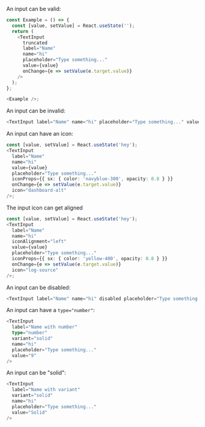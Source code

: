 An input can be valid:

```typescript jsx
const Example = () => {
  const [value, setValue] = React.useState('');
  return (
    <TextInput
      truncated
      label="Name"
      name="hi"
      placeholder="Type something..."
      value={value}
      onChange={e => setValue(e.target.value)}
    />
  );
};

<Example />;
```

An input can be invalid:

```typescript jsx
<TextInput label="Name" name="hi" placeholder="Type something..." value="Invalid Value" invalid />
```

An input can have an icon:

```typescript jsx
const [value, setValue] = React.useState('hey');
<TextInput
  label="Name"
  name="hi"
  value={value}
  placeholder="Type something..."
  iconProps={{ sx: { color: 'navyblue-300', opacity: 0.8 } }}
  onChange={e => setValue(e.target.value)}
  icon="dashboard-alt"
/>;
```

The input icon can get aligned

```typescript jsx
const [value, setValue] = React.useState('hey');
<TextInput
  label="Name"
  name="hi"
  iconAlignment="left"
  value={value}
  placeholder="Type something..."
  iconProps={{ sx: { color: 'yellow-400', opacity: 0.8 } }}
  onChange={e => setValue(e.target.value)}
  icon="log-source"
/>;
```

An input can be disabled:

```typescript jsx
<TextInput label="Name" name="hi" disabled placeholder="Type something..." value="Disabled Value" />
```

An input can have a `type="number"`:

```typescript jsx
<TextInput
  label="Name with number"
  type="number"
  variant="solid"
  name="hi"
  placeholder="Type something..."
  value="9"
/>
```

An input can be "solid":

```typescript jsx
<TextInput
  label="Name with variant"
  variant="solid"
  name="hi"
  placeholder="Type something..."
  value="Solid"
/>
```
